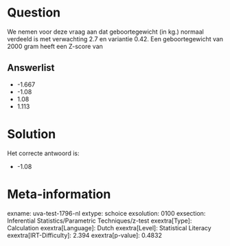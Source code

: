Question
========

We nemen voor deze vraag aan dat geboortegewicht (in kg.) normaal
verdeeld is met verwachting 2.7 en variantie 0.42. Een geboortegewicht
van 2000 gram heeft een Z-score van

Answerlist
----------

* -1.667
* -1.08
* 1.08
* 1.113

Solution
========

Het correcte antwoord is: 

* -1.08

Meta-information
================
exname: uva-test-1796-nl
extype: schoice
exsolution: 0100
exsection: Inferential Statistics/Parametric Techniques/z-test
exextra[Type]: Calculation
exextra[Language]: Dutch
exextra[Level]: Statistical Literacy
exextra[IRT-Difficulty]: 2.394
exextra[p-value]: 0.4832
